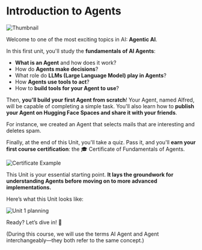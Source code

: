 # Introduction to Agents

<img src="https://huggingface.co/datasets/agents-course/course-images/resolve/main/en/unit1/thumbnail.jpg" alt="Thumbnail"/>

Welcome to one of the most exciting topics in AI: **Agentic AI**.

In this first unit, you'll study the **fundamentals of AI Agents**:

- **What is an Agent** and how does it work?
- How do **Agents make decisions**?
- What role do **LLMs (Large Language Model) play in Agents**?
- How **Agents use tools to act**?
- How to **build tools for your Agent to use**?

Then, **you'll build your first Agent from scratch**! Your Agent, named Alfred, will be capable of completing a simple task. You'll also learn how to **publish your Agent on Hugging Face Spaces and share it with your friends**.

For instance, we created an Agent that selects mails that are interesting and deletes spam.

<!-- Todo: Add space -->

Finally, at the end of this Unit, you'll take a quiz. Pass it, and you'll **earn your first course certification**: the 🎓 Certificate of Fundamentals of Agents.

<img src="https://huggingface.co/datasets/agents-course/course-images/resolve/main/en/unit1/certificate-example.jpg" alt="Certificate Example"/>

This Unit is your essential starting point. **It lays the groundwork for understanding Agents before moving on to more advanced implementations.**

Here’s what this Unit looks like:

<img src="https://huggingface.co/datasets/agents-course/course-images/resolve/main/en/unit1/unit1-whiteboard-start.jpg" alt="Unit 1 planning"/>

Ready? Let’s dive in! 🚀

(During this course, we will use the terms AI Agent and Agent interchangeably—they both refer to the same concept.)